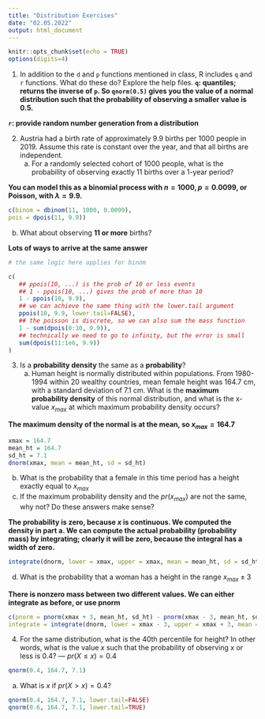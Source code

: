 ```yaml
---
title: "Distribution Exercises"
date: "02.05.2022"
output: html_document
---
```


```r
knitr::opts_chunk$set(echo = TRUE)
options(digits=4)
```

1. In addition to the `d` and `p` functions mentioned in class, R includes `q` and `r` functions. What do these do? Explore the help files.
**`q`: quantiles; returns the inverse of `p`. So `qnorm(0.5)` gives you the value of a normal distribution such that the probability of observing a smaller value is 0.5.**

**`r`: provide random number generation from a distribution**

2. Austria had a birth rate of approximately 9.9 births per 1000 people in 2019. Assume this rate is constant over the year, and that all births are independent.
   a. For a randomly selected cohort of 1000 people, what is the probability of observing exactly 11 births over a 1-year period?
   
**You can model this as a binomial process with $n=1000,p=0.0099$, or Poisson, with $\lambda = 9.9$.**

```r
c(binom = dbinom(11, 1000, 0.0099),
pois = dpois(11, 9.9))
```

   
   b. What about observing **11 or more** births?

**Lots of ways to arrive at the same answer**

```r
# the same logic here applies for binom

c(
   ## ppois(10, ...) is the prob of 10 or less events
   ## 1 - ppois(10, ...) gives the prob of more than 10
   1 - ppois(10, 9.9),  
   ## we can achieve the same thing with the lower.tail argument
   ppois(10, 9.9, lower.tail=FALSE),
   ## the poisson is discrete, so we can also sum the mass function
   1 - sum(dpois(0:10, 9.9)),
   ## technically we need to go to infinity, but the error is small
   sum(dpois(11:1e6, 9.9))
)
```


3. Is a **probability density** the same as a **probability**?
   a. Human height is normally distributed within populations. From 1980-1994 within 20 wealthy countries, mean female height was 164.7 cm, with a standard deviation of 7.1 cm. What is the **maximum probability density** of this normal distribution, and what is the x-value $x_{max}$ at which maximum probability density occurs?

**The maximum density of the normal is at the mean, so $x_{max}=164.7$** 

```r
xmax = 164.7
mean_ht = 164.7
sd_ht = 7.1
dnorm(xmax, mean = mean_ht, sd = sd_ht)
```

   b. What is the probability that a female in this time period has a height exactly equal to $x_{max}$
   c. If the maximum probability density and the $pr(x_{max})$ are not the same, why not? Do these answers make sense?
   
**The probability is zero, because $x$ is continuous. We computed the density in part a. We can compute the actual probability (probability mass) by integrating; clearly it will be zero, because the integral has a width of zero.**

```r
integrate(dnorm, lower = xmax, upper = xmax, mean = mean_ht, sd = sd_ht)
```

   d. What is the probability that a woman has a height in the range $x_{max} \pm 3$

**There is nonzero mass between two different values. We can either integrate as before, or use pnorm**
   
```r
c(pnorm = pnorm(xmax + 3, mean_ht, sd_ht) - pnorm(xmax - 3, mean_ht, sd_ht),
integrate = integrate(dnorm, lower = xmax - 3, upper = xmax + 3, mean = mean_ht, sd = sd_ht)["value"])
```
   
4. For the same distribution, what is the 40th percentile for height? In other words, what is the value $x$ such that the probability of observing x or less is 0.4? --- $pr(X \le x) = 0.4$

```r
qnorm(0.4, 164.7, 7.1)
```

   a. What is $x$ if $pr(X > x) = 0.4$?

```r
qnorm(0.4, 164.7, 7.1, lower.tail=FALSE)
qnorm(0.6, 164.7, 7.1, lower.tail=TRUE)
```

